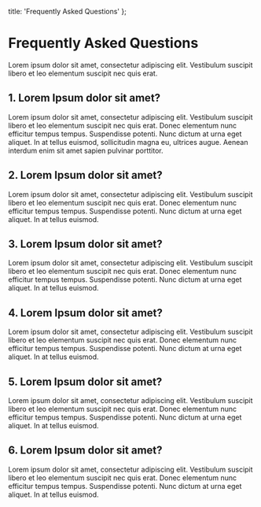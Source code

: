 
  title: 'Frequently Asked Questions'
};

# Frequently Asked Questions

Lorem ipsum dolor sit amet, consectetur adipiscing elit. Vestibulum suscipit libero et leo elementum suscipit nec quis erat.

## 1. Lorem Ipsum dolor sit amet?

Lorem ipsum dolor sit amet, consectetur adipiscing elit. Vestibulum suscipit libero et leo elementum suscipit nec quis erat. Donec elementum nunc efficitur tempus tempus. Suspendisse potenti. Nunc dictum at urna eget aliquet. In at tellus euismod, sollicitudin magna eu, ultrices augue. Aenean interdum enim sit amet sapien pulvinar porttitor.

## 2. Lorem Ipsum dolor sit amet?

Lorem ipsum dolor sit amet, consectetur adipiscing elit. Vestibulum suscipit libero et leo elementum suscipit nec quis erat. Donec elementum nunc efficitur tempus tempus. Suspendisse potenti. Nunc dictum at urna eget aliquet. In at tellus euismod.

## 3. Lorem Ipsum dolor sit amet?

Lorem ipsum dolor sit amet, consectetur adipiscing elit. Vestibulum suscipit libero et leo elementum suscipit nec quis erat. Donec elementum nunc efficitur tempus tempus. Suspendisse potenti. Nunc dictum at urna eget aliquet. In at tellus euismod.

## 4. Lorem Ipsum dolor sit amet?

Lorem ipsum dolor sit amet, consectetur adipiscing elit. Vestibulum suscipit libero et leo elementum suscipit nec quis erat. Donec elementum nunc efficitur tempus tempus. Suspendisse potenti. Nunc dictum at urna eget aliquet. In at tellus euismod.

## 5. Lorem Ipsum dolor sit amet?

Lorem ipsum dolor sit amet, consectetur adipiscing elit. Vestibulum suscipit libero et leo elementum suscipit nec quis erat. Donec elementum nunc efficitur tempus tempus. Suspendisse potenti. Nunc dictum at urna eget aliquet. In at tellus euismod.

## 6. Lorem Ipsum dolor sit amet?

Lorem ipsum dolor sit amet, consectetur adipiscing elit. Vestibulum suscipit libero et leo elementum suscipit nec quis erat. Donec elementum nunc efficitur tempus tempus. Suspendisse potenti. Nunc dictum at urna eget aliquet. In at tellus euismod.



